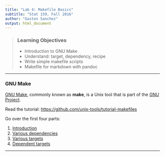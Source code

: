 ```yaml
---
title: "Lab 4: Makefile Basics"
subtitle: "Stat 159, Fall 2016"
author: "Gaston Sanchez"
output: html_document
---
```


> ### Learning Objectives
>
> * Introduction to GNU Make
> * Understand: target, dependency, recipe
> * Write simple makefile scripts
> * Makefile for markdown with pandoc

-----


### GNU Make

[GNU Make](https://www.gnu.org/software/make/), commonly known as __make__,
is a Unix tool that is part of the [GNU Project](https://www.gnu.org/software/).

Read the tutorial: [https://github.com/unix-tools/tutorial-makefiles](https://github.com/unix-tools/tutorial-makefiles)

Go over the first four parts:

1. [Introduction](https://github.com/unix-tools/tutorial-makefiles/blob/master/01-introduction.Rmd)
2. [Various dependencies](https://github.com/unix-tools/tutorial-makefiles/blob/master/02-various-dependencies.Rmd)
3. [Various targets](https://github.com/unix-tools/tutorial-makefiles/blob/master/03-various-targets.Rmd)
4. [Dependent targets](https://github.com/unix-tools/tutorial-makefiles/blob/master/04-dependent-targets.Rmd)

-----
